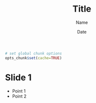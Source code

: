 % Title
% Name
% Date

```r
# set global chunk options
opts_chunk$set(cache=TRUE)
```

# Slide 1

- Point 1
- Point 2
